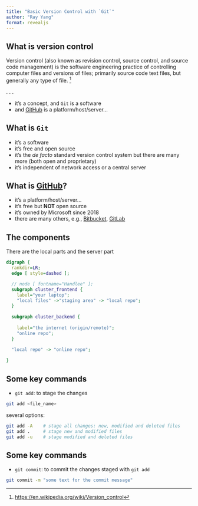 ```yaml
---
title: "Basic Version Control with `Git`"
author: "Ray Yang"
format: revealjs
---
```


## What is version control

Version control (also known as revision control, source control, and source code management) is the software engineering practice of controlling computer files and versions of files; primarily source code text files, but generally any type of file. ^[<https://en.wikipedia.org/wiki/Version_control>]

. . .

- it's a concept, and `Git` is a software
- and [GitHub](https://github.com/) is a platform/host/server...

## What is `Git`

- it's a software
- it's free and open source
- it's the  *de facto* standard version control system but there are many more (both open and proprietary)
- it's independent of network access or a central server


## What is [GitHub](https://github.com/)?

- it's a platform/host/server...
- it's free but **NOT** open source
- it's owned by Microsoft since 2018
- there are many others, e.g., [Bitbucket](https://bitbucket.org/product), [GitLab](https://about.gitlab.com)

## The components

There are the local parts and the server part



```dot
digraph {
  rankdir=LR;
  edge [ style=dashed ];

  // node [ fontname="Handlee" ];
  subgraph cluster_frontend {
    label="your laptop";
    "local files" ->"staging area" -> "local repo";
  }
      
  subgraph cluster_backend {
    
    label="the internet (origin/remote)";
    "online repo";
  }

  "local repo" -> "online repo";
  
}
```



## Some key commands

- `git add`: to stage the changes
```bash
git add <file_name>
```
several options:
```bash
git add -A    # stage all changes: new, modified and deleted files
git add .     # stage new and modified files
git add -u    # stage modified and deleted files
```

## Some key commands
- `git commit`: to commit the changes staged with `git add`
```bash
git commit -m "some text for the commit message"
```